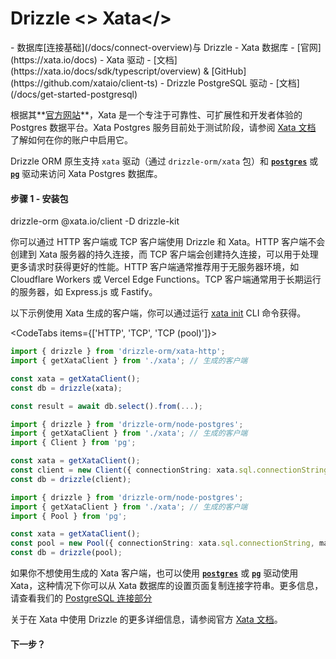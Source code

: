 
# Drizzle <> Xata</>

<Prerequisites>
- 数据库[连接基础](/docs/connect-overview)与 Drizzle
- Xata 数据库 - [官网](https://xata.io/docs)
- Xata 驱动 - [文档](https://xata.io/docs/sdk/typescript/overview) & [GitHub](https://github.com/xataio/client-ts)
- Drizzle PostgreSQL 驱动 - [文档](/docs/get-started-postgresql)
</Prerequisites>

根据其**[官方网站](https://xata.io)**，Xata 是一个专注于可靠性、可扩展性和开发者体验的 Postgres 数据平台。Xata Postgres 服务目前处于测试阶段，请参阅 [Xata 文档](https://xata.io/docs/postgres) 了解如何在你的账户中启用它。

Drizzle ORM 原生支持 `xata` 驱动（通过 `drizzle-orm/xata` 包）和 **[`postgres`](#postgresjs)** 或 **[`pg`](#node-postgres)** 驱动来访问 Xata Postgres 数据库。

#### 步骤 1 - 安装包

<Npm>
drizzle-orm @xata.io/client
-D drizzle-kit
</Npm>

你可以通过 HTTP 客户端或 TCP 客户端使用 Drizzle 和 Xata。HTTP 客户端不会创建到 Xata 服务器的持久连接，而 TCP 客户端会创建持久连接，可以用于处理更多请求时获得更好的性能。HTTP 客户端通常推荐用于无服务器环境，如 Cloudflare Workers 或 Vercel Edge Functions。TCP 客户端通常用于长期运行的服务器，如 Express.js 或 Fastify。

以下示例使用 Xata 生成的客户端，你可以通过运行 [xata init](https://xata.io/docs/getting-started/installation) CLI 命令获得。

<CodeTabs items={['HTTP', 'TCP', 'TCP (pool)']}>
```typescript copy"
import { drizzle } from 'drizzle-orm/xata-http';
import { getXataClient } from './xata'; // 生成的客户端

const xata = getXataClient();
const db = drizzle(xata);

const result = await db.select().from(...);
```
```typescript copy"
import { drizzle } from 'drizzle-orm/node-postgres';
import { getXataClient } from './xata'; // 生成的客户端
import { Client } from 'pg';

const xata = getXataClient();
const client = new Client({ connectionString: xata.sql.connectionString });
const db = drizzle(client);
```
```typescript copy"
import { drizzle } from 'drizzle-orm/node-postgres';
import { getXataClient } from './xata'; // 生成的客户端
import { Pool } from 'pg';

const xata = getXataClient();
const pool = new Pool({ connectionString: xata.sql.connectionString, max: 10 });
const db = drizzle(pool);
```
</CodeTabs>

如果你不想使用生成的 Xata 客户端，也可以使用 **[`postgres`](#postgresjs)** 或 **[`pg`](#node-postgres)** 驱动使用 Xata，这种情况下你可以从 Xata 数据库的设置页面复制连接字符串。更多信息，请查看我们的 [PostgreSQL 连接部分](/docs/get-started-postgresql)

关于在 Xata 中使用 Drizzle 的更多详细信息，请参阅官方 [Xata 文档](https://xata.io/docs/integrations/drizzle)。

#### 下一步？

<WhatsNextPostgres/>
